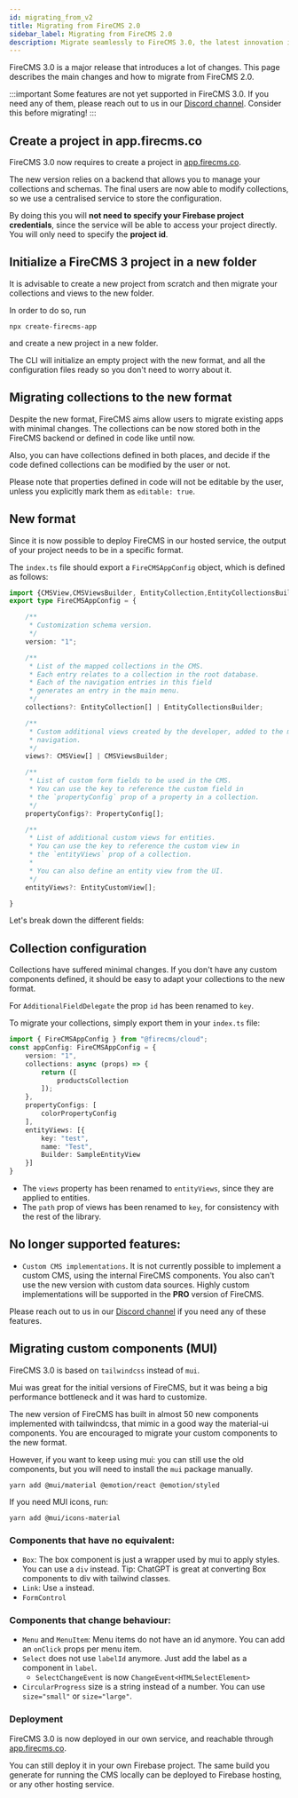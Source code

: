 ```yaml
---
id: migrating_from_v2
title: Migrating from FireCMS 2.0
sidebar_label: Migrating from FireCMS 2.0
description: Migrate seamlessly to FireCMS 3.0, the latest innovation in headless CMS, by creating a new project on app.firecms.co. Benefit from centralized configuration management and hassle-free integration without having to reveal Firebase credentials. Initiate a fresh project setup with simple CLI commands and adapt your existing collections to the new format with ease. Tailored for developers, FireCMS 3.0 elevates content management to new flexibility and customization heights, while retaining the familiarity of previous versions.
---
```


FireCMS 3.0 is a major release that introduces a lot of changes. This page
describes the main changes and how to migrate from FireCMS 2.0.

:::important
Some features are not yet supported in FireCMS 3.0. If you need any of them, please
reach out to us in our [Discord channel](https://discord.gg/fxy7xsQm3m).
Consider this before migrating!
:::


## Create a project in app.firecms.co

FireCMS 3.0 now requires to create a project in [app.firecms.co](https://app.firecms.co).

The new version relies on a backend that allows you to manage your
collections and schemas. The final users are now able to modify collections,
so we use a centralised service to store the configuration.

By doing this you will **not need to specify your Firebase project credentials**,
since the service will be able to access your project directly. You will only need
to specify the **project id**.

## Initialize a FireCMS 3 project in a new folder

It is advisable to create a new project from scratch and then migrate your collections and views to
the new folder.

In order to do so, run
```
npx create-firecms-app
```
and create a new project in a new folder.

The CLI will initialize an empty project with the new format, and all the configuration files
ready so you don't need to worry about it.


## Migrating collections to the new format

Despite the new format, FireCMS aims allow users to migrate existing apps with minimal
changes. The collections can be now stored both in the FireCMS backend or defined in
code like until now.

Also, you can have collections defined in both places, and decide if the code defined collections
can be modified by the user or not.

Please note that properties defined in code will not be editable by the user, unless you
explicitly mark them as `editable: true`.


## New format

Since it is now possible to deploy FireCMS in our hosted service, the output
of your project needs to be in a specific format.

The `index.ts` file should export a `FireCMSAppConfig` object, which is defined as follows:

```typescript
import {CMSView,CMSViewsBuilder, EntityCollection,EntityCollectionsBuilder,EntityCustomView,PropertyConfig } from "@firecms/cloud";
export type FireCMSAppConfig = {

    /**
     * Customization schema version.
     */
    version: "1";

    /**
     * List of the mapped collections in the CMS.
     * Each entry relates to a collection in the root database.
     * Each of the navigation entries in this field
     * generates an entry in the main menu.
     */
    collections?: EntityCollection[] | EntityCollectionsBuilder;

    /**
     * Custom additional views created by the developer, added to the main
     * navigation.
     */
    views?: CMSView[] | CMSViewsBuilder;

    /**
     * List of custom form fields to be used in the CMS.
     * You can use the key to reference the custom field in
     * the `propertyConfig` prop of a property in a collection.
     */
    propertyConfigs?: PropertyConfig[];

    /**
     * List of additional custom views for entities.
     * You can use the key to reference the custom view in
     * the `entityViews` prop of a collection.
     *
     * You can also define an entity view from the UI.
     */
    entityViews?: EntityCustomView[];

}
```

Let's break down the different fields:

## Collection configuration

Collections have suffered minimal changes. If you don't have any custom components defined, it should be
easy to adapt your collections to the new format.

For `AdditionalFieldDelegate` the prop `id` has been renamed to `key`.

To migrate your collections, simply export them in your `index.ts` file:

```typescript
import { FireCMSAppConfig } from "@firecms/cloud";
const appConfig: FireCMSAppConfig = {
    version: "1",
    collections: async (props) => {
        return ([
            productsCollection
        ]);
    },
    propertyConfigs: [
        colorPropertyConfig
    ],
    entityViews: [{
        key: "test",
        name: "Test",
        Builder: SampleEntityView
    }]
}
```

- The `views` property has been renamed to `entityViews`, since they are applied to entities.
- The `path` prop of views has been renamed to `key`, for consistency with the rest of the library.

## No longer supported features:

- `Custom CMS implementations`. It is not currently possible to implement a custom CMS, using the
internal FireCMS components. You also can't use the new version with custom data sources.
Highly custom implementations will be supported in the **PRO** version of FireCMS.

Please reach out to us in our [Discord channel](https://discord.gg/fxy7xsQm3m) if you need any of these features.

## Migrating custom components (MUI)

FireCMS 3.0 is based on `tailwindcss` instead of `mui`.

Mui was great for the initial versions of FireCMS, but it was being a big performance bottleneck
and it was hard to customize.

The new version of FireCMS has built in almost 50 new components implemented with tailwindcss, that
mimic in a good way the material-ui components. You are encouraged to migrate your custom components
to the new format.

However, if you want to keep using mui: you can still use the old components, but you will need to
install the `mui` package manually.

```
yarn add @mui/material @emotion/react @emotion/styled
```

If you need MUI icons, run:

```
yarn add @mui/icons-material
```

### Components that have no equivalent:
- `Box`: The box component is just a wrapper used by mui to apply styles. You can use a `div` instead.
Tip: ChatGPT is great at converting Box components to div with tailwind classes.
- `Link`: Use `a` instead.
- `FormControl`

### Components that change behaviour:
- `Menu` and `MenuItem`: Menu items do not have an id anymore. You can add an `onClick` props per menu item.
- `Select` does not use `labelId` anymore. Just add the label as a component in `label`.
  - `SelectChangeEvent` is now `ChangeEvent<HTMLSelectElement>`
- `CircularProgress` size is a string instead of a number. You can use `size="small"` or `size="large"`.

### Deployment

FireCMS 3.0 is now deployed in our own service, and reachable through [app.firecms.co](https://app.firecms.co).

You can still deploy it in your own Firebase project. The same build you generate for running the
CMS locally can be deployed to Firebase hosting, or any other hosting service.




